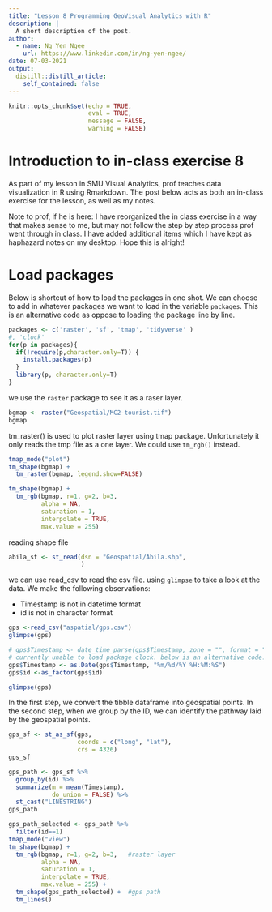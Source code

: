 ```yaml
---
title: "Lesson 8 Programming GeoVisual Analytics with R"
description: |
  A short description of the post.
author:
  - name: Ng Yen Ngee
    url: https://www.linkedin.com/in/ng-yen-ngee/
date: 07-03-2021
output:
  distill::distill_article:
    self_contained: false
---
```


```r
knitr::opts_chunk$set(echo = TRUE,
                      eval = TRUE, 
                      message = FALSE,
                      warning = FALSE)
```

# Introduction to in-class exercise 8
As part of my lesson in SMU Visual Analytics, prof teaches data visualization in R using Rmarkdown. The post below acts as both an in-class exercise for the lesson, as well as my notes. 

Note to prof, if he is here: I have reorganized the in class exercise in a way that makes sense to me, but may not follow the step by step process prof went through in class. I have added additional items which I have kept as haphazard notes on my desktop.  Hope this is alright! 

# Load packages
Below is shortcut of how to load the packages in one shot. We can choose to add in whatever packages we want to load in the variable `packages`. This is an alternative code as oppose to loading the package line by line. 

```r
packages <- c('raster', 'sf', 'tmap', 'tidyverse' )
#, 'clock'
for(p in packages){
  if(!require(p,character.only=T)) {
    install.packages(p)
  }
  library(p, character.only=T)
}
```

we use the `raster` package to see it as a raser layer. 

```r
bgmap <- raster("Geospatial/MC2-tourist.tif")
bgmap
```

tm_raster() is used to plot raster layer using tmap package. Unfortunately it only reads the tmp file as a one layer. We could use `tm_rgb()` instead. 

```r
tmap_mode("plot")
tm_shape(bgmap) + 
  tm_raster(bgmap, legend.show=FALSE)

tm_shape(bgmap) + 
  tm_rgb(bgmap, r=1, g=2, b=3, 
         alpha = NA, 
         saturation = 1, 
         interpolate = TRUE, 
         max.value = 255)
```

reading shape file
```r
abila_st <- st_read(dsn = "Geospatial/Abila.shp",
                    )
```

we can use read_csv to read the csv file. using `glimpse` to take a look at the data. We make the following observations: 

* Timestamp is not in datetime format 
* id is not in character format

``` r
gps <-read_csv("aspatial/gps.csv")
glimpse(gps)

# gps$Timestamp <- date_time_parse(gps$Timestamp, zone = "", format = "%m/%d/%Y %H:%M:%S" )
# currently unable to load package clock. below is an alternative code. 
gps$Timestamp <- as.Date(gps$Timestamp, "%m/%d/%Y %H:%M:%S")
gps$id <-as_factor(gps$id)

glimpse(gps)
```
In the first step, we convert the tibble dataframe into geospatial points. 
In the second step, when we group by the ID, we can identify the pathway laid by the geospatial points. 

``` r
gps_sf <- st_as_sf(gps, 
                   coords = c("long", "lat"), 
                   crs = 4326)
gps_sf

gps_path <- gps_sf %>% 
  group_by(id) %>%
  summarize(m = mean(Timestamp), 
            do_union = FALSE) %>%
  st_cast("LINESTRING")
gps_path
```

``` r
gps_path_selected <- gps_path %>% 
  filter(id==1)
tmap_mode("view")
tm_shape(bgmap) + 
  tm_rgb(bgmap, r=1, g=2, b=3,   #raster layer
         alpha = NA, 
         saturation = 1, 
         interpolate = TRUE, 
         max.value = 255) + 
  tm_shape(gps_path_selected) +  #gps path 
  tm_lines()
```

